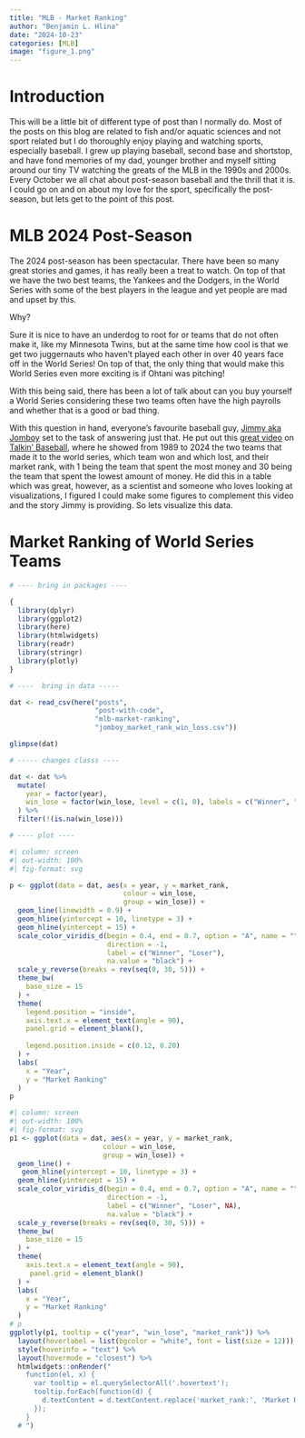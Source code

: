 ```yaml
---
title: "MLB - Market Ranking"
author: "Benjamin L. Hlina"
date: "2024-10-23"
categories: [MLB]
image: "figure_1.png"
---
```


# Introduction

This will be a little bit of different type of post than I normally do. Most of the 
posts on this blog are related to fish and/or aquatic sciences and not sport related but 
I do thoroughly enjoy playing and watching sports, especially baseball. 
I grew up playing baseball, second base and shortstop, and have fond memories of my dad, younger brother and myself sitting around our tiny TV watching the greats of the MLB in the 1990s and 2000s. Every October we all 
chat about post-season baseball and the thrill that it is. I could go on and on about 
my love for the sport, specifically the post-season, but lets get to the point of this post. 

# MLB 2024 Post-Season 

The 2024 post-season has been spectacular. There have been so many great stories and games, it has really 
been a treat to watch. On top of that we have the two best teams, the Yankees and the Dodgers, in the World Series with some of the best players in the league and yet people are mad and upset by this. 

Why? 

Sure it is nice to have an underdog to root for or teams that do not often make it, like 
my Minnesota Twins, but at the same time how cool is that we get two juggernauts who haven't played each 
other in over 40 years face off in the World Series! On top of that, the only thing that would make this 
World Series even more exciting is if Ohtani was pitching! 

With this being said, there has been a lot of talk about can you buy yourself a World Series considering 
these two teams often have the high payrolls and whether that is a good or bad thing. 

With this question in hand, everyone's favourite baseball guy, [Jimmy aka Jomboy](https://www.jomboymedia.com/) set to the task of answering just that. He put out this [great video](https://youtu.be/JshCtBAhcts?si=oo08ErLtydCPMYVl&t=445) on [Talkin' Baseball](https://www.youtube.com/@TalkinBaseball), where he showed from 1989 to 2024 the two teams that made it to the world series, which team won and which lost, and their market rank, with 1 being the team that spent the most money and 30 being the team that spent the lowest amount of money. He did this in a table which was great, however, as a scientist and someone who loves looking at visualizations, I figured I could make some figures to complement this video and the story Jimmy is providing. So lets visualize this data.

# Market Ranking of World Series Teams

```r
# ---- bring in packages ----

{
  library(dplyr)
  library(ggplot2)
  library(here)
  library(htmlwidgets)
  library(readr)
  library(stringr)
  library(plotly)
}

# ----  bring in data -----

dat <- read_csv(here("posts",
                     "post-with-code",
                     "mlb-market-ranking",
                     "jomboy_market_rank_win_loss.csv"))

glimpse(dat)

# ----- changes classs ----

dat <- dat %>%
  mutate(
    year = factor(year),
    win_lose = factor(win_lose, level = c(1, 0), labels = c("Winner", "Loser"))
  ) %>% 
  filter(!(is.na(win_lose)))

# ---- plot ----
```
```r

#| column: screen
#| out-width: 100%
#| fig-format: svg

p <- ggplot(data = dat, aes(x = year, y = market_rank,
                            colour = win_lose,
                            group = win_lose)) +
  geom_line(linewidth = 0.9) +
  geom_hline(yintercept = 10, linetype = 3) + 
  geom_hline(yintercept = 15) +
  scale_color_viridis_d(begin = 0.4, end = 0.7, option = "A", name = "",
                        direction = -1,
                        label = c("Winner", "Loser"),
                        na.value = "black") +
  scale_y_reverse(breaks = rev(seq(0, 30, 5))) +
  theme_bw(
    base_size = 15
  ) +
  theme(
    legend.position = "inside",
    axis.text.x = element_text(angle = 90), 
    panel.grid = element_blank(),
    
    legend.position.inside = c(0.12, 0.20)
  ) +
  labs(
    x = "Year",
    y = "Market Ranking"
  )
p

```


```r

#| column: screen
#| out-width: 100%
#| fig-format: svg
p1 <- ggplot(data = dat, aes(x = year, y = market_rank,
                       colour = win_lose,
                       group = win_lose)) +
  geom_line() +
   geom_hline(yintercept = 10, linetype = 3) + 
  geom_hline(yintercept = 15) + 
  scale_color_viridis_d(begin = 0.4, end = 0.7, option = "A", name = "",
                        direction = -1,
                        label = c("Winner", "Loser", NA),
                        na.value = "black") +
  scale_y_reverse(breaks = rev(seq(0, 30, 5))) +
  theme_bw(
    base_size = 15
  ) +
  theme(
    axis.text.x = element_text(angle = 90),
     panel.grid = element_blank()
  ) +
  labs(
    x = "Year",
    y = "Market Ranking"
  )
# p
ggplotly(p1, tooltip = c("year", "win_lose", "market_rank")) %>% 
  layout(hoverlabel = list(bgcolor = "white", font = list(size = 12))) %>%
  style(hoverinfo = "text") %>%
  layout(hovermode = "closest") %>% 
  htmlwidgets::onRender("
    function(el, x) {
      var tooltip = el.querySelectorAll('.hovertext');
      tooltip.forEach(function(d) {
        d.textContent = d.textContent.replace('market_rank:', 'Market Rank:');
      });
    }
  # ")
```


